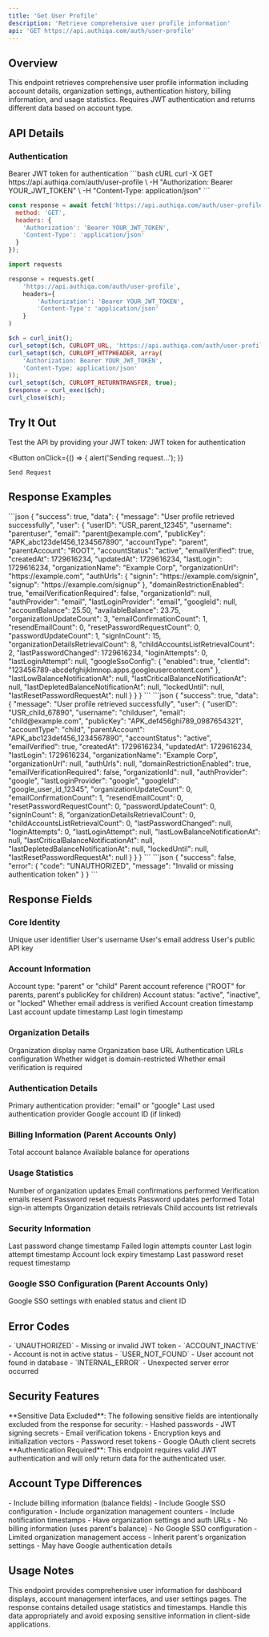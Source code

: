 ```yaml
---
title: 'Get User Profile'
description: 'Retrieve comprehensive user profile information'
api: 'GET https://api.authiqa.com/auth/user-profile'
---
```


## Overview

This endpoint retrieves comprehensive user profile information including account details, organization settings, authentication history, billing information, and usage statistics. Requires JWT authentication and returns different data based on account type.

## API Details

### Authentication

<ParamField header="Authorization" type="string" required>
  Bearer JWT token for authentication
</ParamField>

<RequestExample>
```bash cURL
curl -X GET https://api.authiqa.com/auth/user-profile \
  -H "Authorization: Bearer YOUR_JWT_TOKEN" \
  -H "Content-Type: application/json"
```

```javascript JavaScript
const response = await fetch('https://api.authiqa.com/auth/user-profile', {
  method: 'GET',
  headers: {
    'Authorization': 'Bearer YOUR_JWT_TOKEN',
    'Content-Type': 'application/json'
  }
});
```

```python Python
import requests

response = requests.get(
    'https://api.authiqa.com/auth/user-profile',
    headers={
        'Authorization': 'Bearer YOUR_JWT_TOKEN',
        'Content-Type': 'application/json'
    }
)
```

```php PHP
$ch = curl_init();
curl_setopt($ch, CURLOPT_URL, 'https://api.authiqa.com/auth/user-profile');
curl_setopt($ch, CURLOPT_HTTPHEADER, array(
    'Authorization: Bearer YOUR_JWT_TOKEN',
    'Content-Type: application/json'
));
curl_setopt($ch, CURLOPT_RETURNTRANSFER, true);
$response = curl_exec($ch);
curl_close($ch);
```
</RequestExample>

## Try It Out

<Note>
Test the API by providing your JWT token:
</Note>

<Card>
  <ParamField header="Authorization" placeholder="Bearer YOUR_JWT_TOKEN" required>
    JWT token for authentication
  </ParamField>

  <Expandable title="Headers" defaultOpen>
    <ParamField header="Content-Type" value="application/json" />
  </Expandable>

  <Button
    onClick={() => {
      alert('Sending request...');
    }}
  >
    Send Request
  </Button>
</Card>

## Response Examples

<ResponseField name="200: Success - Parent Account">
```json
{
  "success": true,
  "data": {
    "message": "User profile retrieved successfully",
    "user": {
      "userID": "USR_parent_12345",
      "username": "parentuser",
      "email": "parent@example.com",
      "publicKey": "APK_abc123def456_1234567890",
      "accountType": "parent",
      "parentAccount": "ROOT",
      "accountStatus": "active",
      "emailVerified": true,
      "createdAt": 1729616234,
      "updatedAt": 1729616234,
      "lastLogin": 1729616234,
      "organizationName": "Example Corp",
      "organizationUrl": "https://example.com",
      "authUrls": {
        "signin": "https://example.com/signin",
        "signup": "https://example.com/signup"
      },
      "domainRestrictionEnabled": true,
      "emailVerificationRequired": false,
      "organizationId": null,
      "authProvider": "email",
      "lastLoginProvider": "email",
      "googleId": null,
      "accountBalance": 25.50,
      "availableBalance": 23.75,
      "organizationUpdateCount": 3,
      "emailConfirmationCount": 1,
      "resendEmailCount": 0,
      "resetPasswordRequestCount": 0,
      "passwordUpdateCount": 1,
      "signInCount": 15,
      "organizationDetailsRetrievalCount": 8,
      "childAccountsListRetrievalCount": 2,
      "lastPasswordChanged": 1729616234,
      "loginAttempts": 0,
      "lastLoginAttempt": null,
      "googleSsoConfig": {
        "enabled": true,
        "clientId": "123456789-abcdefghijklmnop.apps.googleusercontent.com"
      },
      "lastLowBalanceNotificationAt": null,
      "lastCriticalBalanceNotificationAt": null,
      "lastDepletedBalanceNotificationAt": null,
      "lockedUntil": null,
      "lastResetPasswordRequestAt": null
    }
  }
}
```
</ResponseField>

<ResponseField name="200: Success - Child Account">
```json
{
  "success": true,
  "data": {
    "message": "User profile retrieved successfully",
    "user": {
      "userID": "USR_child_67890",
      "username": "childuser",
      "email": "child@example.com",
      "publicKey": "APK_def456ghi789_0987654321",
      "accountType": "child",
      "parentAccount": "APK_abc123def456_1234567890",
      "accountStatus": "active",
      "emailVerified": true,
      "createdAt": 1729616234,
      "updatedAt": 1729616234,
      "lastLogin": 1729616234,
      "organizationName": "Example Corp",
      "organizationUrl": null,
      "authUrls": null,
      "domainRestrictionEnabled": true,
      "emailVerificationRequired": false,
      "organizationId": null,
      "authProvider": "google",
      "lastLoginProvider": "google",
      "googleId": "google_user_id_12345",
      "organizationUpdateCount": 0,
      "emailConfirmationCount": 1,
      "resendEmailCount": 0,
      "resetPasswordRequestCount": 0,
      "passwordUpdateCount": 0,
      "signInCount": 8,
      "organizationDetailsRetrievalCount": 0,
      "childAccountsListRetrievalCount": 0,
      "lastPasswordChanged": null,
      "loginAttempts": 0,
      "lastLoginAttempt": null,
      "lastLowBalanceNotificationAt": null,
      "lastCriticalBalanceNotificationAt": null,
      "lastDepletedBalanceNotificationAt": null,
      "lockedUntil": null,
      "lastResetPasswordRequestAt": null
    }
  }
}
```
</ResponseField>

<ResponseField name="401: Unauthorized">
```json
{
  "success": false,
  "error": {
    "code": "UNAUTHORIZED",
    "message": "Invalid or missing authentication token"
  }
}
```
</ResponseField>

## Response Fields

### Core Identity
<ResponseField name="userID" type="string">Unique user identifier</ResponseField>
<ResponseField name="username" type="string">User's username</ResponseField>
<ResponseField name="email" type="string">User's email address</ResponseField>
<ResponseField name="publicKey" type="string">User's public API key</ResponseField>

### Account Information
<ResponseField name="accountType" type="string">Account type: "parent" or "child"</ResponseField>
<ResponseField name="parentAccount" type="string">Parent account reference ("ROOT" for parents, parent's publicKey for children)</ResponseField>
<ResponseField name="accountStatus" type="string">Account status: "active", "inactive", or "locked"</ResponseField>
<ResponseField name="emailVerified" type="boolean">Whether email address is verified</ResponseField>
<ResponseField name="createdAt" type="number">Account creation timestamp</ResponseField>
<ResponseField name="updatedAt" type="number">Last account update timestamp</ResponseField>
<ResponseField name="lastLogin" type="number">Last login timestamp</ResponseField>

### Organization Details
<ResponseField name="organizationName" type="string">Organization display name</ResponseField>
<ResponseField name="organizationUrl" type="string">Organization base URL</ResponseField>
<ResponseField name="authUrls" type="object">Authentication URLs configuration</ResponseField>
<ResponseField name="domainRestrictionEnabled" type="boolean">Whether widget is domain-restricted</ResponseField>
<ResponseField name="emailVerificationRequired" type="boolean">Whether email verification is required</ResponseField>

### Authentication Details
<ResponseField name="authProvider" type="string">Primary authentication provider: "email" or "google"</ResponseField>
<ResponseField name="lastLoginProvider" type="string">Last used authentication provider</ResponseField>
<ResponseField name="googleId" type="string">Google account ID (if linked)</ResponseField>

### Billing Information (Parent Accounts Only)
<ResponseField name="accountBalance" type="number">Total account balance</ResponseField>
<ResponseField name="availableBalance" type="number">Available balance for operations</ResponseField>

### Usage Statistics
<ResponseField name="organizationUpdateCount" type="number">Number of organization updates</ResponseField>
<ResponseField name="emailConfirmationCount" type="number">Email confirmations performed</ResponseField>
<ResponseField name="resendEmailCount" type="number">Verification emails resent</ResponseField>
<ResponseField name="resetPasswordRequestCount" type="number">Password reset requests</ResponseField>
<ResponseField name="passwordUpdateCount" type="number">Password updates performed</ResponseField>
<ResponseField name="signInCount" type="number">Total sign-in attempts</ResponseField>
<ResponseField name="organizationDetailsRetrievalCount" type="number">Organization details retrievals</ResponseField>
<ResponseField name="childAccountsListRetrievalCount" type="number">Child accounts list retrievals</ResponseField>

### Security Information
<ResponseField name="lastPasswordChanged" type="number">Last password change timestamp</ResponseField>
<ResponseField name="loginAttempts" type="number">Failed login attempts counter</ResponseField>
<ResponseField name="lastLoginAttempt" type="number">Last login attempt timestamp</ResponseField>
<ResponseField name="lockedUntil" type="number">Account lock expiry timestamp</ResponseField>
<ResponseField name="lastResetPasswordRequestAt" type="number">Last password reset request timestamp</ResponseField>

### Google SSO Configuration (Parent Accounts Only)
<ResponseField name="googleSsoConfig" type="object">
Google SSO settings with enabled status and client ID
</ResponseField>

## Error Codes

<ResponseField name="401 Unauthorized">
- `UNAUTHORIZED` - Missing or invalid JWT token
</ResponseField>

<ResponseField name="403 Forbidden">
- `ACCOUNT_INACTIVE` - Account is not in active status
</ResponseField>

<ResponseField name="404 Not Found">
- `USER_NOT_FOUND` - User account not found in database
</ResponseField>

<ResponseField name="500 Internal Server Error">
- `INTERNAL_ERROR` - Unexpected server error occurred
</ResponseField>

## Security Features

<Card title="Data Security" icon="shield-check">
**Sensitive Data Excluded**: The following sensitive fields are intentionally excluded from the response for security:
- Hashed passwords
- JWT signing secrets
- Email verification tokens
- Encryption keys and initialization vectors
- Password reset tokens
- Google OAuth client secrets
</Card>

<Card title="Access Control" icon="lock">
**Authentication Required**: This endpoint requires valid JWT authentication and will only return data for the authenticated user.
</Card>

## Account Type Differences

<CardGroup cols={2}>
  <Card title="Parent Accounts" icon="building">
    - Include billing information (balance fields)
    - Include Google SSO configuration
    - Include organization management counters
    - Include notification timestamps
    - Have organization settings and auth URLs
  </Card>
  <Card title="Child Accounts" icon="user-group">
    - No billing information (uses parent's balance)
    - No Google SSO configuration
    - Limited organization management access
    - Inherit parent's organization settings
    - May have Google authentication details
  </Card>
</CardGroup>

## Usage Notes

<Note>
This endpoint provides comprehensive user information for dashboard displays, account management interfaces, and user settings pages.
</Note>

<Warning>
The response contains detailed usage statistics and timestamps. Handle this data appropriately and avoid exposing sensitive information in client-side applications.
</Warning>